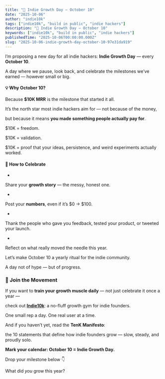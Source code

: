 ```yaml
---
title: "🎉 Indie Growth Day — October 10"
date: "2025-10-06"
author: "indie10k"
tags: ["indie10k", "build in public", "indie hackers"]
description: "🎉 Indie Growth Day — October 10"
keywords: ["indie10k", "build in public", "indie hackers"]
publishedTime: "2025-10-06T00:00:00.000Z"
slug: "2025-10-06-indie-growth-day-october-10-97e31da919"
---
```


I’m proposing a new day for all indie hackers: **Indie Growth Day** — every **October 10**.

A day where we pause, look back, and celebrate the milestones we’ve earned — however small or big.

#### 💡 Why October 10?

Because **$10K MRR** is the milestone that started it all.

It’s the north star most indie hackers aim for — not because of the money,

but because it means **you made something people actually pay for**.

$10K = freedom.

$10K = validation.

$10K = proof that your ideas, persistence, and weird experiments actually worked.

#### 🚀 How to Celebrate

- 

Share your **growth story** — the messy, honest one.

- 

Post your **numbers**, even if it’s $0 → $100.

- 

Thank the people who gave you feedback, tested your product, or tweeted your launch.

- 

Reflect on what really moved the needle this year.

Let’s make October 10 a yearly ritual for the indie community.

A day not of hype — but of progress.

### 🧩 Join the Movement

If you want to **train your growth muscle daily** — not just celebrate it once a year —

check out [**Indie10k**](https://indie10k.com): a no-fluff growth gym for indie founders.

One small rep a day. One real user at a time.

And if you haven’t yet, read the **TenK Manifesto**:

the 10 statements that define how indie founders grow — slow, steady, and proudly solo.

**Mark your calendar: October 10 = Indie Growth Day.**

Drop your milestone below 👇

What did *you* grow this year?